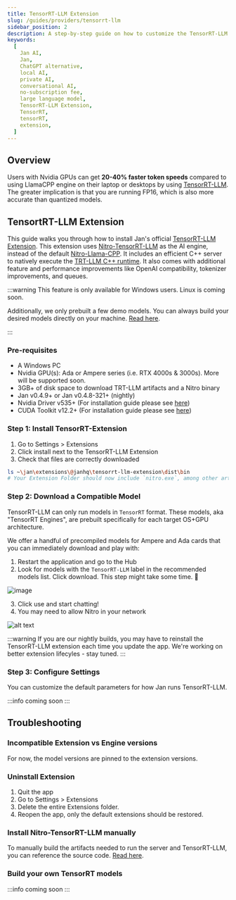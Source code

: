 ```yaml
---
title: TensorRT-LLM Extension
slug: /guides/providers/tensorrt-llm
sidebar_position: 2
description: A step-by-step guide on how to customize the TensorRT-LLM extension.
keywords:
  [
    Jan AI,
    Jan,
    ChatGPT alternative,
    local AI,
    private AI,
    conversational AI,
    no-subscription fee,
    large language model,
    TensorRT-LLM Extension,
    TensorRT,
    tensorRT,
    extension,
  ]
---
```


## Overview
Users with Nvidia GPUs can get **20-40% faster token speeds** compared to using LlamaCPP engine on their laptop or desktops by using [TensorRT-LLM](https://github.com/NVIDIA/TensorRT-LLM). The greater implication is that you are running FP16, which is also more accurate than quantized models.

## TensortRT-LLM Extension
This guide walks you through how to install Jan's official [TensorRT-LLM Extension](https://github.com/janhq/nitro-tensorrt-llm). This extension uses [Nitro-TensorRT-LLM](https://github.com/janhq/nitro-tensorrt-llm) as the AI engine, instead of the default [Nitro-Llama-CPP](https://github.com/janhq/nitro). It includes an efficient C++ server to natively execute the [TRT-LLM C++ runtime](https://nvidia.github.io/TensorRT-LLM/gpt_runtime.html). It also comes with additional feature and performance improvements like OpenAI compatibility, tokenizer improvements, and queues.

:::warning
This feature is only available for Windows users. Linux is coming soon.

Additionally, we only prebuilt a few demo models. You can always build your desired models directly on your machine. [Read here](#build-your-own-tensorrt-models).

:::

### Pre-requisites

- A Windows PC
- Nvidia GPU(s): Ada or Ampere series (i.e. RTX 4000s & 3000s). More will be supported soon.
- 3GB+ of disk space to download TRT-LLM artifacts and a Nitro binary
- Jan v0.4.9+ or Jan v0.4.8-321+ (nightly)
- Nvidia Driver v535+ (For installation guide please see [here](/troubleshooting/#1-ensure-gpu-mode-requirements))
- CUDA Toolkit v12.2+ (For installation guide please see [here](/troubleshooting/#1-ensure-gpu-mode-requirements))

### Step 1: Install TensorRT-Extension

1. Go to Settings > Extensions
2. Click install next to the TensorRT-LLM Extension
3. Check that files are correctly downloaded

```sh
ls ~\jan\extensions\@janhq\tensorrt-llm-extension\dist\bin
# Your Extension Folder should now include `nitro.exe`, among other artifacts needed to run TRT-LLM
```

### Step 2: Download a Compatible Model
TensorRT-LLM can only run models in `TensorRT` format. These models, aka "TensorRT Engines", are prebuilt specifically for each target OS+GPU architecture.

We offer a handful of precompiled models for Ampere and Ada cards that you can immediately download and play with:

1. Restart the application and go to the Hub
2. Look for models with the `TensorRT-LLM` label in the recommended models list. Click download. This step might take some time. 🙏

![image](https://hackmd.io/_uploads/rJewrEgRp.png)

3. Click use and start chatting!
4. You may need to allow Nitro in your network 

![alt text](./assets/image.png)

:::warning
If you are our nightly builds, you may have to reinstall the TensorRT-LLM extension each time you update the app. We're working on better extension lifecyles - stay tuned.
:::

### Step 3: Configure Settings

You can customize the default parameters for how Jan runs TensorRT-LLM. 

:::info
coming soon
:::

## Troubleshooting

### Incompatible Extension vs Engine versions

For now, the model versions are pinned to the extension versions.

### Uninstall Extension

1. Quit the app
2. Go to Settings > Extensions
3. Delete the entire Extensions folder.
4. Reopen the app, only the default extensions should be restored.

### Install Nitro-TensorRT-LLM manually

To manually build the artifacts needed to run the server and TensorRT-LLM, you can reference the source code. [Read here](https://github.com/janhq/nitro-tensorrt-llm?tab=readme-ov-file#quickstart).

### Build your own TensorRT models

:::info
coming soon
:::
